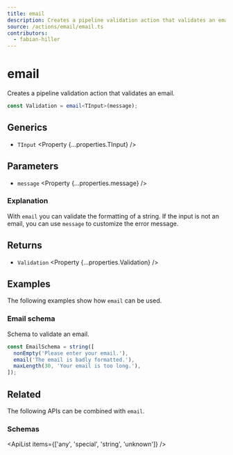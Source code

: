 ```yaml
---
title: email
description: Creates a pipeline validation action that validates an email.
source: /actions/email/email.ts
contributors:
  - fabian-hiller
---
```



# email

Creates a pipeline validation action that validates an email.

```ts
const Validation = email<TInput>(message);
```

## Generics

- `TInput` <Property {...properties.TInput} />

## Parameters

- `message` <Property {...properties.message} />

### Explanation

With `email` you can validate the formatting of a string. If the input is not an email, you can use `message` to customize the error message.

## Returns

- `Validation` <Property {...properties.Validation} />

## Examples

The following examples show how `email` can be used.

### Email schema

Schema to validate an email.

```ts
const EmailSchema = string([
  nonEmpty('Please enter your email.'),
  email('The email is badly formatted.'),
  maxLength(30, 'Your email is too long.'),
]);
```

## Related

The following APIs can be combined with `email`.

### Schemas

<ApiList items={['any', 'special', 'string', 'unknown']} />
